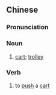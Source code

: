 {{also|推车}}
==Chinese==
{{zh-forms|s=推车}}

===Pronunciation===
{{zh-pron
|m=tuīchē,er=y
|c=teoi1 ce1
|cat=n,v
}}

===Noun===
{{zh-noun}}

# [[cart]]; [[trolley]]

===Verb===
{{zh-verb}}

# to [[push]] a [[cart]]